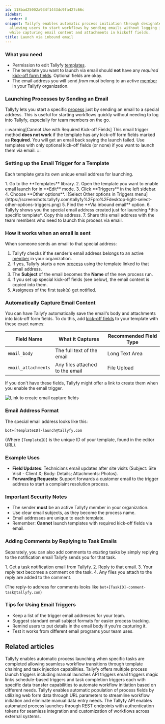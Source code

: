 ```yaml
---
id: 118bad25002a934f1443dc9fa427c66c
sidebar:
  order: 8
snippet: Tallyfy enables automatic process initiation through designated email addresses
  allowing users to start workflows by sending emails without logging into the platform
  while capturing email content and attachments in kickoff fields.
title: Launch via inbound email
---
```



### What you need

- Permission to edit Tallyfy [templates](/products/pro/documenting/templates/).
- The template you want to launch via email should **not** have any *required* [kick-off form fields](/products/pro/launching/triggers/kick-off-forms/). Optional fields are okay.
- The email address you will send *from* must belong to an active [member](/products/pro/documenting/members/) in your Tallyfy organization.

### Launching Processes by Sending an Email

Tallyfy lets you start a specific [process](/products/pro/tracking-and-tasks/processes/) just by sending an email to a special address. This is useful for starting workflows quickly without needing to log into Tallyfy, especially for team members on the go.

:::warning[Cannot Use with Required Kick-off Fields]
This email trigger method **does not work** if the template has any kick-off form fields marked as **Required**. You will get an email back saying the launch failed. Use templates with only optional kick-off fields (or none) if you want to launch them via email.
:::

### Setting up the Email Trigger for a Template

Each template gets its own unique email address for launching.

<Steps>
1. Go to the **Templates** library.
2. Open the template you want to enable email launch for in **Edit** mode.
3. Click **Triggers** in the left sidebar.
4. Choose **Other options**.
   ![Select Other options in Triggers menu](https://screenshots.tallyfy.com/tallyfy%2Fpro%2Fdesktop-light-select-other-options-triggers.png)
5. Find the **Via inbound email** option.
6. Tallyfy shows you the special email address created just for launching *this specific template*. Copy this address.
7. Share this email address with the team members who need to launch this process via email.
</Steps>

### How it works when an email is sent

When someone sends an email to that special address:

1. Tallyfy checks if the sender's email address belongs to an active [member](/products/pro/documenting/members/) in your organization.
2. If yes, Tallyfy starts a new [process](/products/pro/tracking-and-tasks/processes/) using the template linked to that email address.
3. The **Subject** of the email becomes the **Name** of the new process run.
4. If you set up special kick-off fields (see below), the email content is copied into them.
5. Assignees of the first task(s) get notified.

### Automatically Capture Email Content

You can have Tallyfy automatically save the email's body and attachments into kick-off form fields. To do this, add [kick-off fields](/products/pro/launching/triggers/kick-off-forms/) to your template with these exact names:

| Field Name        | What it Captures        | Recommended Field Type |
|-------------------|-------------------------|------------------------|
| `email_body`      | The full text of the email | Long Text Area         |
| `email_attachments` | Any files attached to the email | File Upload            |

If you don't have these fields, Tallyfy might offer a link to create them when you enable the email trigger.

![Link to create email capture fields](https://screenshots.tallyfy.com/tallyfy%2Fpro%2Fdesktop-light-create-email-fields.png)

### Email Address Format

The special email address looks like this:

```
bot+[TemplateID]-launch@tallyfy.com
```

(Where `[TemplateID]` is the unique ID of your template, found in the editor URL).

### Example Uses

*   **Field Updates**: Technicians email updates after site visits (Subject: Site Visit - Client X; Body: Details; Attachments: Photos).
*   **Forwarding Requests**: Support forwards a customer email to the trigger address to start a complaint resolution process.

### Important Security Notes

*   The sender **must** be an active Tallyfy member in your organization.
*   Use clear email subjects, as they become the process name.
*   Email addresses are unique to each template.
*   Remember: **Cannot** launch templates with required kick-off fields via email.

### Adding Comments by Replying to Task Emails

Separately, you can also add comments to *existing* tasks by simply replying to the notification email Tallyfy sends you for that task.

<Steps>
1. Get a task notification email from Tallyfy.
2. Reply to that email.
3. Your reply text becomes a comment on the task.
4. Any files you attach to the reply are added to the comment.
</Steps>

(The reply-to address for comments looks like `bot+[TaskID]-comment-task@tallyfy.com`)

### Tips for Using Email Triggers

- Keep a list of the trigger email addresses for your team.
- Suggest standard email subject formats for easier process tracking.
- Remind users to put details in the email body if you're capturing it.
- Test it works from different email programs your team uses.


## Related articles
<CardGrid>
<LinkTitleCard header="<b>Launching > Launch another process when a task is completed</b>" href="/products/pro/launching/launch-process-when-task-is-completed/" > Tallyfy enables automatic process launching when specific tasks are completed allowing seamless workflow transitions through template chaining and task injection capabilities. </LinkTitleCard>
<LinkTitleCard header="<b>Launching > Triggers</b>" href="/products/pro/launching/triggers/" > Tallyfy offers multiple process launch triggers including manual launches API triggers email triggers magic links schedule-based triggers and task completion triggers each with specific data transfer capabilities to automate workflow initiation based on different needs. </LinkTitleCard>
<LinkTitleCard header="<b>Launching > Launch a process from a web form</b>" href="/products/pro/launching/how-to-launch-a-tallyfy-process-from-a-webform/" > Tallyfy enables automatic population of process fields by utilizing web form data through URL parameters to streamline workflow initiation and eliminate manual data entry needs. </LinkTitleCard>
<LinkTitleCard header="<b>Triggers > Launch via API</b>" href="/products/pro/launching/triggers/via-api/" > The Tallyfy API enables automated process launches through REST endpoints with authentication tokens for seamless integration and customization of workflows across external systems. </LinkTitleCard>
</CardGrid>